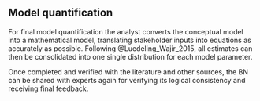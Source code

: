 ## Model quantification

For final model quantification the analyst converts the conceptual model into a mathematical model, translating stakeholder inputs into equations as accurately as possible. Following @Luedeling_Wajir_2015, all estimates can then be consolidated into one single distribution for each model parameter.

Once completed and verified with the literature and other sources, the BN can be shared with experts again for verifying its logical consistency and receiving final feedback.

